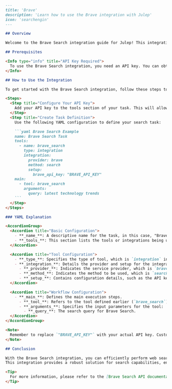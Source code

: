 ```markdown
---
title: 'Brave'
description: 'Learn how to use the Brave integration with Julep'
icon: 'searchengin'
---

## Overview

Welcome to the Brave Search integration guide for Julep! This integration allows you to perform web searches using Brave, enabling you to build workflows that require comprehensive search capabilities. Whether you're developing a search engine or need to retrieve web data, this guide will walk you through the setup and usage.

## Prerequisites

<Info type="info" title="API Key Required">
  To use the Brave Search integration, you need an API key. You can obtain this key by signing up at [Brave](https://brave.com/search/api/).
</Info>

## How to Use the Integration

To get started with the Brave Search integration, follow these steps to configure and create a task:

<Steps>
  <Step title="Configure Your API Key">
    Add your API key to the tools section of your task. This will allow Julep to authenticate requests to Brave Search on your behalf.
  </Step>
  <Step title="Create Task Definition">
    Use the following YAML configuration to define your search task:

    ```yaml Brave Search Example
    name: Brave Search Task
    tools:
      - name: brave_search
        type: integration
        integration:
          provider: brave
          method: search
          setup:
            brave_api_key: "BRAVE_API_KEY"
    main:
      - tool: brave_search
        arguments:
          query: latest technology trends
    ```
  </Step>
</Steps>

### YAML Explanation

<AccordionGroup>
  <Accordion title="Basic Configuration">
    - **_name_**: A descriptive name for the task, in this case, "Brave Search Task".
    - **_tools_**: This section lists the tools or integrations being used. Here, `brave_search` is defined as an integration tool.
  </Accordion>

  <Accordion title="Tool Configuration">
    - **_type_**: Specifies the type of tool, which is `integration` in this context.
    - **_integration_**: Details the provider and setup for the integration.
      - **_provider_**: Indicates the service provider, which is `brave` for Brave Search.
      - **_method_**: Indicates the method to be used, which is `search` for Brave Search. If not specified, the method will be `search` by default.
      - **_setup_**: Contains configuration details, such as the API key (`api_key`) required for authentication.
  </Accordion>

  <Accordion title="Workflow Configuration">
    - **_main_**: Defines the main execution steps.
      - **_tool_**: Refers to the tool defined earlier (`brave_search`).
      - **_arguments_**: Specifies the input parameters for the tool:
        - **_query_**: The search query for Brave Search.
  </Accordion>
</AccordionGroup>

<Note>
  Remember to replace `"BRAVE_API_KEY"` with your actual API key. Customize the `query` parameter to suit your specific search needs.
</Note>

## Conclusion

With the Brave Search integration, you can efficiently perform web searches and retrieve relevant data. 
This integration provides a robust solution for search capabilities, enhancing your workflow's functionality and user experience.

<Tip>
  For more information, please refer to the [Brave Search API documentation](https://api.search.brave.com/app/documentation/web-search/get-started).
</Tip>
```